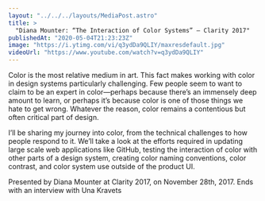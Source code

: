 ```yaml
---
layout: "../../../layouts/MediaPost.astro"
title: >
  "Diana Mounter: “The Interaction of Color Systems” — Clarity 2017"
publishedAt: "2020-05-04T21:23:23Z"
image: "https://i.ytimg.com/vi/q3ydDa9QLIY/maxresdefault.jpg"
videoUrl: "https://www.youtube.com/watch?v=q3ydDa9QLIY"
---
```


Color is the most relative medium in art. This fact makes working with color in design systems particularly challenging. Few people seem to want to claim to be an expert in color—perhaps because there’s an immensely deep amount to learn, or perhaps it’s because color is one of those things we hate to get wrong. Whatever the reason, color remains a contentious but often critical part of design.

I’ll be sharing my journey into color, from the technical challenges to how people respond to it. We’ll take a look at the efforts required in updating large scale web applications like GitHub, testing the interaction of color with other parts of a design system, creating color naming conventions, color contrast, and color system use outside of the product UI.

Presented by Diana Mounter at Clarity 2017, on November 28th, 2017. Ends with an interview with Una Kravets
